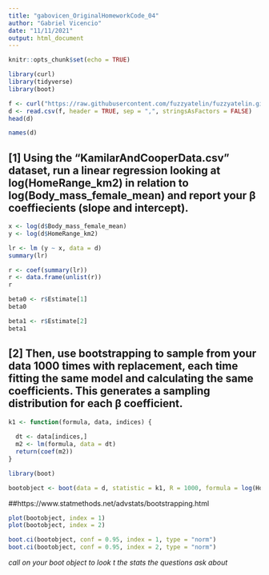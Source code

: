 ```yaml
---
title: "gabovicen_OriginalHomeworkCode_04"
author: "Gabriel Vicencio"
date: "11/11/2021"
output: html_document
---
```


```r
knitr::opts_chunk$set(echo = TRUE)
```



```r
library(curl)
library(tidyverse)
library(boot)
```


```r
f <- curl("https://raw.githubusercontent.com/fuzzyatelin/fuzzyatelin.github.io/master/AN588_Fall21/KamilarAndCooperData.csv")
d <- read.csv(f, header = TRUE, sep = ",", stringsAsFactors = FALSE)
head(d)
```
```r
names(d)
```



## [1] Using the “KamilarAndCooperData.csv” dataset, run a linear regression looking at log(HomeRange_km2) in relation to log(Body_mass_female_mean) and report your β coeffiecients (slope and intercept).

```r
x <- log(d$Body_mass_female_mean)
y <- log(d$HomeRange_km2)

lr <- lm (y ~ x, data = d)
summary(lr)
```

```r
r <- coef(summary(lr))
r <- data.frame(unlist(r))
r

beta0 <- r$Estimate[1]
beta0

beta1 <- r$Estimate[2]
beta1

```

## [2] Then, use bootstrapping to sample from your data 1000 times with replacement, each time fitting the same model and calculating the same coefficients. This generates a sampling distribution for each β coefficient.


```r
k1 <- function(formula, data, indices) {
  
  dt <- data[indices,]
  m2 <- lm(formula, data = dt)
  return(coef(m2))
}
```

```r
library(boot)

bootobject <- boot(data = d, statistic = k1, R = 1000, formula = log(HomeRange_km2) ~ log(Body_mass_female_mean))
```

##https://www.statmethods.net/advstats/bootstrapping.html

```r
plot(bootobject, index = 1)
plot(bootobject, index = 2)
```

```r
boot.ci(bootobject, conf = 0.95, index = 1, type = "norm") 
boot.ci(bootobject, conf = 0.95, index = 2, type = "norm")
```

*call on your boot object to look t the stats the questions ask about*
